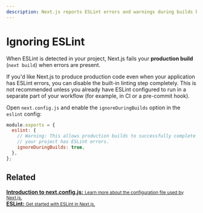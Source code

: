 ```yaml
---
description: Next.js reports ESLint errors and warnings during builds by default. Learn how to opt-out of this behavior here.
---
```


# Ignoring ESLint

When ESLint is detected in your project, Next.js fails your **production build** (`next build`) when errors are present.

If you'd like Next.js to produce production code even when your application has ESLint errors, you can disable the built-in linting step completely. This is not recommended unless you already have ESLint configured to run in a separate part of your workflow (for example, in CI or a pre-commit hook).

Open `next.config.js` and enable the `ignoreDuringBuilds` option in the `eslint` config:

```js
module.exports = {
  eslint: {
    // Warning: This allows production builds to successfully complete even if
    // your project has ESLint errors.
    ignoreDuringBuilds: true,
  },
};
```

## Related

<div className="card">
  <a href="/docs/api-reference/next.config.js/introduction.md">
    <b>Introduction to next.config.js:</b>
    <small>Learn more about the configuration file used by Next.js.</small>
  </a>
</div>

<div className="card">
  <a href="/docs/basic-features/eslint.md">
    <b>ESLint:</b>
    <small>Get started with ESLint in Next.js.</small>
  </a>
</div>

